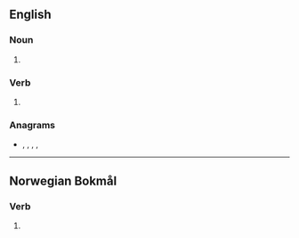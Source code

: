 ==English==

===Noun===
{{head|en|noun plural form}}

# {{plural of|prate|lang=en}}

===Verb===
{{head|en|verb form}}

# {{en-third-person singular of|prate}}

===Anagrams===
* {{l|en|paster}}, {{l|en|paters}}, {{l|en|repast}}, {{l|en|tapers}}, {{l|en|trapes}}

----

==Norwegian Bokmål==

===Verb===
{{head|nb|verb form}}

# {{form of|passive form|prate|lang=nb}}